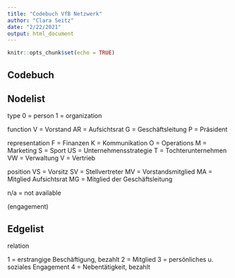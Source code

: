 ```yaml
---
title: "Codebuch VfB Netzwerk"
author: "Clara Seitz"
date: "2/22/2021"
output: html_document
---
```


```r
knitr::opts_chunk$set(echo = TRUE)
```

## Codebuch

## Nodelist

type 
0 = person
1 = organization

function
V = Vorstand
AR = Aufsichtsrat
G = Geschäftsleitung
P = Präsident

representation
F = Finanzen
K = Kommunikation
O = Operations
M = Marketing
S = Sport
US = Unternehmensstrategie
T = Tochterunternehmen
VW = Verwaltung
V = Vertrieb


position
VS = Vorsitz
SV = Stellvertreter
MV = Vorstandsmitglied
MA = Mitglied Aufsichtsrat
MG = Mitglied der Geschäftsleitung

n/a = not available

(engagement)

## Edgelist

relation

1 = erstrangige Beschäftigung, bezahlt 
2 = Mitglied
3 = persönliches u. soziales Engagement
4 = Nebentätigkeit, bezahlt


